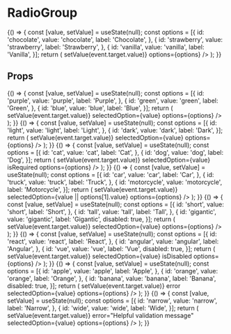 
<Meta
  title="Components/Form Inputs/RadioGroup"
  component={RadioGroup}
  decorators={[withA11y]}
/>

# RadioGroup

<Preview isExpanded>
  <Story name="Default">
    {() => {
      const [value, setValue] = useState(null);
      const options = [{
        id: 'chocolate',
        value: 'chocolate',
        label: 'Chocolate',
      },
      {
        id: 'strawberry',
        value: 'strawberry',
        label: 'Strawberry',
      },
      {
        id: 'vanilla',
        value: 'vanilla',
        label: 'Vanilla',
      }];
      return (
        <RadioGroup
          name="noTitleOrDescription"
          selectedOption={value}
          onChange={event => setValue(event.target.value)}
          options={options}
        />
      );
    }}
  </Story>
</Preview>

## Props
<Props of={RadioGroup} />

<Preview>
  <Story name="With Title">
    {() => {
      const [value, setValue] = useState(null);
      const options = [{
        id: 'purple',
        value: 'purple',
        label: 'Purple',
      },
      {
        id: 'green',
        value: 'green',
        label: 'Green',
      },
      {
        id: 'blue',
        value: 'blue',
        label: 'Blue',
      }];
      return (
        <RadioGroup
          title="With Title"
          name="withTitle"
          onChange={event => setValue(event.target.value)}
          selectedOption={value}
          options={options}
        />
      );
    }}
  </Story>
</Preview>

<Preview>
  <Story name="With Title and Description">
    {() => {
      const [value, setValue] = useState(null);
      const options = [{
        id: 'light',
        value: 'light',
        label: 'Light',
      },
      {
        id: 'dark',
        value: 'dark',
        label: 'Dark',
      }];
      return (
        <RadioGroup
          title="With Title and Description"
          description="A helpful description"
          name="withTitleAndDescription"
          onChange={event => setValue(event.target.value)}
          selectedOption={value}
          options={options}
        />
      );
    }}
  </Story>
</Preview>

<Preview>
  <Story name="Required">
    {() => {
      const [value, setValue] = useState(null);
      const options = [{
        id: 'cat',
        value: 'cat',
        label: 'Cat',
      },
      {
        id: 'dog',
        value: 'dog',
        label: 'Dog',
      }];
      return (
        <RadioGroup
          title="Required"
          name="required"
          onChange={event => setValue(event.target.value)}
          selectedOption={value}
          isRequired
          options={options}
        />
      );
    }}
  </Story>
</Preview>

<Preview>
  <Story name="Pre-Selected Option">
    {() => {
      const [value, setValue] = useState(null);
      const options = [{
        id: 'car',
        value: 'car',
        label: 'Car',
      },
      {
        id: 'truck',
        value: 'truck',
        label: 'Truck',
      },
      {
        id: 'motorcycle',
        value: 'motorcycle',
        label: 'Motorcycle',
      }];
      return (
        <RadioGroup
          title="Pre-selected Option"
          name="preSelectedOption"
          onChange={event => setValue(event.target.value)}
          selectedOption={value || options[1].value}
          options={options}
        />
      );
    }}
  </Story>
</Preview>

<Preview>
  <Story name="Disabled Option">
    {() => {
      const [value, setValue] = useState(null);
      const options = [{
        id: 'short',
        value: 'short',
        label: 'Short',
      },
      {
        id: 'tall',
        value: 'tall',
        label: 'Tall',
      },
      {
        id: 'gigantic',
        value: 'gigantic',
        label: 'Gigantic',
        disabled: true,
      }];
      return (
        <RadioGroup
          title="Disabled Option"
          name="disabledOption"
          onChange={event => setValue(event.target.value)}
          selectedOption={value}
          options={options}
        />
      );
    }}
  </Story>
</Preview>

<Preview>
  <Story name="Disabled Group">
    {() => {
      const [value, setValue] = useState(null);
      const options = [{
        id: 'react',
        value: 'react',
        label: 'React',
      },
      {
        id: 'angular',
        value: 'angular',
        label: 'Angular',
      },
      {
        id: 'vue',
        value: 'vue',
        label: 'Vue',
        disabled: true,
      }];
      return (
        <RadioGroup
          title="Disabled Group"
          name="disabledGroup"
          onChange={event => setValue(event.target.value)}
          selectedOption={value}
          isDisabled
          options={options}
        />
      );
    }}
  </Story>
</Preview>

<Preview>
  <Story name="Error">
    {() => {
      const [value, setValue] = useState(null);
      const options = [{
        id: 'apple',
        value: 'apple',
        label: 'Apple',
      },
      {
        id: 'orange',
        value: 'orange',
        label: 'Orange',
      },
      {
        id: 'banana',
        value: 'banana',
        label: 'Banana',
        disabled: true,
      }];
      return (
        <RadioGroup
          title="Error"
          name="error"
          onChange={event => setValue(event.target.value)}
          error
          selectedOption={value}
          options={options}
        />
      );
    }}
  </Story>
</Preview>

<Preview>
  <Story name="Error with Validation Message">
    {() => {
      const [value, setValue] = useState(null);
      const options = [{
        id: 'narrow',
        value: 'narrow',
        label: 'Narrow',
      },
      {
        id: 'wide',
        value: 'wide',
        label: 'Wide',
      }];
      return (
        <RadioGroup
          title="Error with Validation Message"
          name="errorWithMessage"
          onChange={event => setValue(event.target.value)}
          error="Helpful validation message"
          selectedOption={value}
          options={options}
        />
      );
    }}
  </Story>
</Preview>



